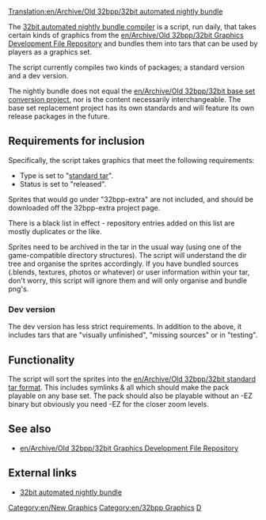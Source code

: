 [[Translation:en/Archive/Old 32bpp/32bit automated nightly bundle]]


{{en/historic|'''The method of loading 32bpp graphics changed in OpenTTD 1.2.0. The content on this page does not apply to OpenTTD 1.2.0 or newer.'''}}
The [http://jupix.info/openttd/gfxdev-nightlies/ 32bit automated nightly bundle compiler] is a script, run daily, that takes certain kinds of graphics from the [[en/Archive/Old 32bpp/32bit Graphics Development File Repository]] and bundles them into tars that can be used by players as a graphics set.

The script currently compiles two kinds of packages; a standard version and a dev version.

The nightly bundle does not equal the [[en/Archive/Old 32bpp/32bit base set conversion project]], nor is the content necessarily interchangeable. The base set replacement project has its own standards and will feature its own release packages in the future.

==Requirements for inclusion==

Specifically, the script takes graphics that meet the following requirements:

* Type is set to "[[en/Archive/Old 32bpp/32bit standard tar format|standard tar]]".
* Status is set to "released".

Sprites that would go under "32bpp-extra" are not included, and should be downloaded off the 32bpp-extra project page.

There is a black list in effect - repository entries added on this list are mostly duplicates or the like.

Sprites need to be archived in the tar in the usual way (using one of the game-compatible directory structures). The script will understand the dir tree and organise the sprites accordingly. If you have bundled sources (.blends, textures, photos or whatever) or user information within your tar, don't worry, this script will ignore them and will only organise and bundle png's.

===Dev version===

The dev version has less strict requirements. In addition to the above, it includes tars that are "visually unfinished", "missing sources" or in "testing".

==Functionality==

The script will sort the sprites into the [[en/Archive/Old 32bpp/32bit standard tar format]]. This includes symlinks & all which should make the pack playable on any base set. The pack should also be playable without an -EZ binary but obviously you need -EZ for the closer zoom levels.

==See also==

* [[en/Archive/Old 32bpp/32bit Graphics Development File Repository]]

==External links==

* [http://jupix.info/openttd/gfxdev-nightlies/ 32bit automated nightly bundle]

{{en/Navbox Graphics Development}}

[[Category:en/New Graphics]][[Category:en/32bpp Graphics]][[Category:en/32bpp Graphics Developer resources|D]]